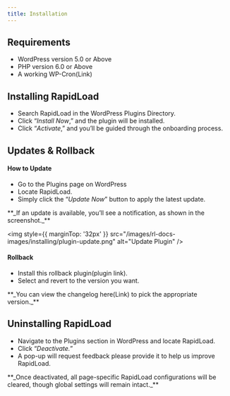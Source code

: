 ```yaml
---
title: Installation
---
```



## Requirements

*   WordPress version 5.0 or Above
*   PHP version 6.0 or Above
*   A working WP-Cron(Link)

## Installing RapidLoad

*   Search RapidLoad in the WordPress Plugins Directory. 
*   Click “_Install Now_,” and the plugin will be installed. 
*   Click “_Activate_,” and you’ll be guided through the onboarding process.

## Updates & Rollback

#### How to Update

*   Go to the Plugins page on WordPress 
*   Locate RapidLoad.
*   Simply click the “_Update Now_” button to apply the latest update.

<Callout type="warning" emoji="🗒️">
  **_If an update is available, you’ll see a notification, as shown in the screenshot._**
</Callout>

<img style={{ marginTop: '32px' }} 
src="/images/rl-docs-images/installing/plugin-update.png" alt="Update Plugin" />

#### Rollback

*   Install this rollback plugin(plugin link). 
*   Select and revert to the version you want.

<Callout type="warning" emoji="🗒️">
  **_You can view the changelog here(Link) to pick the appropriate version._**
</Callout>

## Uninstalling RapidLoad

*   Navigate to the Plugins section in WordPress and locate RapidLoad. 
*   Click “_Deactivate._” 
*   A pop-up will request feedback please provide it to help us improve RapidLoad.

<Callout type="warning" emoji="🗒️">
  **_Once deactivated, all page-specific RapidLoad configurations will be cleared, though global settings will remain intact._**
</Callout>